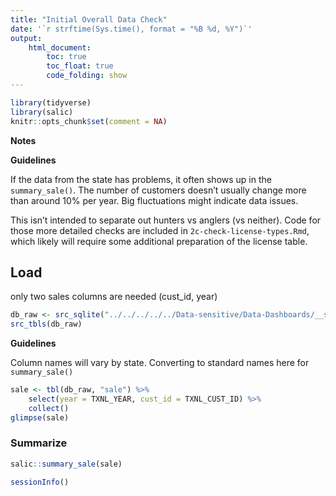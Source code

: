 ```yaml
---
title: "Initial Overall Data Check"
date: '`r strftime(Sys.time(), format = "%B %d, %Y")`'
output: 
    html_document:
        toc: true
        toc_float: true
        code_folding: show
---
```


```r
library(tidyverse)
library(salic)
knitr::opts_chunk$set(comment = NA)
```

**Notes**

**Guidelines**

If the data from the state has problems, it often shows up in the `summary_sale()`. The number of customers doesn't usually change more than around 10% per year. Big fluctuations might indicate data issues.

This isn't intended to separate out hunters vs anglers (vs neither). Code for those more detailed checks are included in `2c-check-license-types.Rmd`, which likely will require some additional preparation of the license table.

## Load

only two sales columns are needed (cust_id, year)

```r
db_raw <- src_sqlite("../../../../../Data-sensitive/Data-Dashboards/__state__/raw-__period__.sqlite3")
src_tbls(db_raw)
```

**Guidelines**

Column names will vary by state. Converting to standard names here for `summary_sale()`

```r
sale <- tbl(db_raw, "sale") %>% 
    select(year = TXNL_YEAR, cust_id = TXNL_CUST_ID) %>%
    collect()
glimpse(sale)
```

### Summarize

```r
salic::summary_sale(sale)
```

```r
sessionInfo()
```
